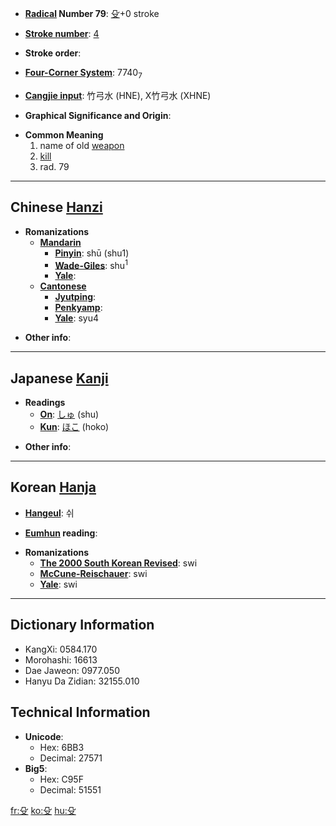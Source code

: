 * '''[[Wiktionary:Chinese radical index| Radical]] Number 79''': [[Wiktionary:Chinese radical index 殳|殳]]+0 stroke

* '''[[Wiktionary:Chinese total strokes index|Stroke number]]''': [[Wiktionary:Chinese total strokes index 4|4]]

* '''Stroke order''': 

* '''[[Wiktionary:Chinese four corner index|Four-Corner System]]''': 7740<sub>7</sub>

* '''[[Wiktionary:Chinese Cangjie index|Cangjie input]]''': 竹弓水 (HNE), X竹弓水 (XHNE)

* '''Graphical Significance and Origin''': 

* '''Common Meaning'''
*#name of old [[weapon]]
*# [[kill]]
*# rad. 79

----

== Chinese [[Hanzi]] ==

* '''Romanizations'''
** '''[[Mandarin]]'''
*** '''[[Pinyin]]''': shū (shu1)
*** '''[[Wade-Giles]]''': shu<sup>1</sup>
*** '''[[Yale]]''': 
** '''[[Cantonese]]'''
*** '''[[Jyutping]]''':
*** '''[[Penkyamp]]''': 
*** '''[[Yale]]''': syu4

* '''Other info''': 

----

== Japanese [[Kanji]] ==

* '''Readings'''
** '''[[On]]''': [[しゅ]] (shu)
** '''[[Kun]]''': [[ほこ]] (hoko)

* '''Other info''':  

----

== Korean [[Hanja]] ==

* '''[[Hangeul]]''': 쉬

* '''[[Eumhun]] reading''': 

* '''Romanizations'''
** '''[[The 2000 South Korean Revised Romanization|The 2000 South Korean Revised]]''': swi
** '''[[McCune-Reischauer]]''': swi
** '''[[Yale]]''': swi

----

== Dictionary Information ==

* KangXi: 0584.170
* Morohashi: 16613
* Dae Jaweon: 0977.050
* Hanyu Da Zidian: 32155.010

== Technical Information ==

* '''Unicode''':
** Hex: 6BB3
** Decimal: 27571
* '''Big5''':
** Hex: C95F
** Decimal: 51551

[[fr:殳]]
[[ko:殳]]
[[hu:殳]]
